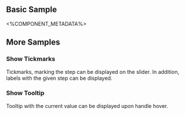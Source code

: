 
## Basic Sample
<Basic />

<%COMPONENT_METADATA%>

## More Samples

### Show Tickmarks
Tickmarks, marking the step can be displayed on the slider. In addition, labels with the given step can be displayed.

<ShowTickmarks />

### Show Tooltip
Tooltip with the current value can be displayed upon handle hover.

<ShowTooltip />






